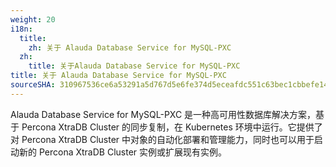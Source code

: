 ```yaml
---
weight: 20
i18n:
  title:
    zh: 关于 Alauda Database Service for MySQL-PXC
  zh:
    title: 关于Alauda Database Service for MySQL-PXC
title: 关于 Alauda Database Service for MySQL-PXC
sourceSHA: 310967536ce6a53291a5d767d5e6fe374d5eceafdc551c63bec1cbbefe146cf8
---
```


Alauda Database Service for MySQL-PXC 是一种高可用性数据库解决方案，基于 Percona XtraDB Cluster 的同步复制，在 Kubernetes 环境中运行。它提供了对 Percona XtraDB Cluster 中对象的自动化部署和管理能力，同时也可以用于启动新的 Percona XtraDB Cluster 实例或扩展现有实例。

<ExternalSite name="mysql-pxc" href="/intro" />
